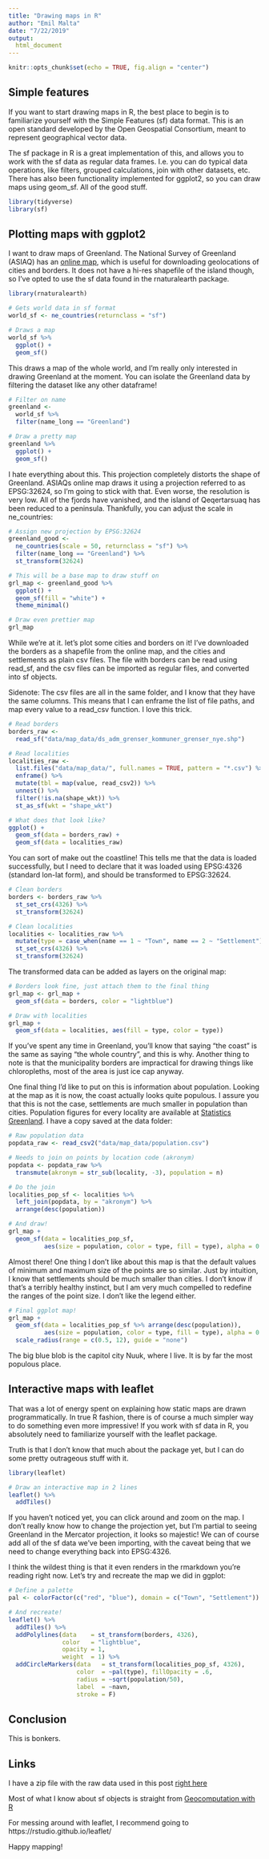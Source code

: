 ```yaml
---
title: "Drawing maps in R"
author: "Emil Malta"
date: "7/22/2019"
output: 
  html_document
---
```


<style>
.html-widget {
    margin: auto;
}
</style>

```r
knitr::opts_chunk$set(echo = TRUE, fig.align = "center")
```


## Simple features

If you want to start drawing maps in R, the best place to begin is to familiarize
yourself with the Simple Features (sf) data format. This is an open standard 
developed by the Open Geospatial Consortium, meant to represent geographical 
vector data. 

The sf package in R is a great implementation of this, and allows you to work 
with the sf data as regular data frames. I.e. you can do typical data 
operations, like filters, grouped calculations, join with other datasets, 
etc. There has also been functionality implemented for ggplot2, so you can draw
maps using geom_sf. All of the good stuff.

```r
library(tidyverse)
library(sf)
```

## Plotting maps with ggplot2

I want to draw maps of Greenland. The National Survey of Greenland (ASIAQ) has 
an [online map](http://en.nunagis.gl/cbkort?selectorgroups=themecontainer&mapext=-2428517.8%206230051.3%203312435.8%209483913.7&layers=theme-g250v%20theme-byer-bygder&mapheight=950&mapwidth=1123&profile=nun0000_public), which is useful for downloading geolocations of cities and 
borders. It does not have a hi-res shapefile of the island though, so I've opted
to use the sf data found in the rnaturalearth package.

```r
library(rnaturalearth)

# Gets world data in sf format
world_sf <- ne_countries(returnclass = "sf")

# Draws a map
world_sf %>% 
  ggplot() +
  geom_sf()
```

This draws a map of the whole world, and I'm really only interested in drawing Greenland at the moment. You can isolate the Greenland data by filtering the dataset like any other dataframe! 

```r
# Filter on name
greenland <- 
  world_sf %>%
  filter(name_long == "Greenland") 

# Draw a pretty map
greenland %>% 
  ggplot() + 
  geom_sf()
```

I hate everything about this. This projection completely distorts the shape of Greenland. ASIAQs online map draws it using a projection referred to as EPSG:32624, so I'm going to stick with that. Even worse, the resolution is very low. All of the fjords have vanished, and the island of Qeqertarsuaq has been reduced to a peninsula. Thankfully, you can adjust the scale in ne_countries:

```r
# Assign new projection by EPSG:32624
greenland_good <- 
  ne_countries(scale = 50, returnclass = "sf") %>%
  filter(name_long == "Greenland") %>% 
  st_transform(32624)

# This will be a base map to draw stuff on
grl_map <- greenland_good %>% 
  ggplot() +
  geom_sf(fill = "white") +
  theme_minimal()

# Draw even prettier map
grl_map
```

While we're at it. let's plot some cities and borders on it! I've downloaded the borders as a shapefile from the online map, and the cities and settlements as plain csv files. The file with borders can be read using read_sf, and the csv files can be imported as regular files, and converted into sf objects.

Sidenote: The csv files are all in the same folder, and I know that they have the same columns. This means that I can enframe the list of file paths, and map every value to a read_csv function. I love this trick.

```r
# Read borders
borders_raw <- 
  read_sf("data/map_data/ds_adm_grenser_kommuner_grenser_nye.shp") 

# Read localities
localities_raw <- 
  list.files("data/map_data/", full.names = TRUE, pattern = "*.csv") %>% 
  enframe() %>% 
  mutate(tbl = map(value, read_csv2)) %>% 
  unnest() %>% 
  filter(!is.na(shape_wkt)) %>% 
  st_as_sf(wkt = "shape_wkt")

# What does that look like?
ggplot() +
  geom_sf(data = borders_raw) +
  geom_sf(data = localities_raw)
```

You can sort of make out the coastline! This tells me that the data is loaded successfully, but I need to declare that it was loaded using EPSG:4326 (standard lon-lat form), and should be transformed to EPSG:32624. 

```r
# Clean borders
borders <- borders_raw %>% 
  st_set_crs(4326) %>% 
  st_transform(32624)

# Clean localities
localities <- localities_raw %>% 
  mutate(type = case_when(name == 1 ~ "Town", name == 2 ~ "Settlement")) %>% 
  st_set_crs(4326) %>% 
  st_transform(32624)
```

The transformed data can be added as layers on the original map:

```r
# Borders look fine, just attach them to the final thing
grl_map <- grl_map +
  geom_sf(data = borders, color = "lightblue")

# Draw with localities
grl_map +
  geom_sf(data = localities, aes(fill = type, color = type))
```

If you've spent any time in Greenland, you'll know that saying "the coast" is the same as saying "the whole country", and this is why. Another thing to note is that the municipality borders are impractical for drawing things like chloropleths, most of the area is just ice cap anyway.

One final thing I'd like to put on this is information about population. Looking at the map as it is now, the coast actually looks quite populous. I assure you that this is not the case, settlements are much smaller in population than cities. Population figures for every locality are available at [Statistics Greenland](https://bank.stat.gl/BEEST4). I have a copy saved at the data folder:

```r
# Raw population data
popdata_raw <- read_csv2("data/map_data/population.csv")

# Needs to join on points by location code (akronym)
popdata <- popdata_raw %>% 
  transmute(akronym = str_sub(locality, -3), population = n)

# Do the join
localities_pop_sf <- localities %>% 
  left_join(popdata, by = "akronym") %>% 
  arrange(desc(population))

# And draw!
grl_map +
  geom_sf(data = localities_pop_sf,
          aes(size = population, color = type, fill = type), alpha = 0.7)
```

Almost there! One thing I don't like about this map is that the default values of minimum and maximum size of the points are so similar. Just by intuition, I know that settlements should be much smaller than cities. I don't know if that's a terribly healthy instinct, but I am very much compelled to redefine the ranges of the point size. I don't like the legend either.

```r
# Final ggplot map!
grl_map +
  geom_sf(data = localities_pop_sf %>% arrange(desc(population)),
          aes(size = population, color = type, fill = type), alpha = 0.5) +
  scale_radius(range = c(0.5, 12), guide = "none")
```

The big blue blob is the capitol city Nuuk, where I live. It is by far the most populous place.

## Interactive maps with leaflet

That was a lot of energy spent on explaining how static maps are drawn programmatically. In true R fashion, there is of course a much simpler way to do something even more impressive! If you work with sf data in R, you absolutely need to familiarize yourself with the leaflet package.

Truth is that I don't know that much about the package yet, but I can do some pretty outrageous stuff with it.

```r
library(leaflet)

# Draw an interactive map in 2 lines
leaflet() %>% 
  addTiles() 
```

If you haven't noticed yet, you can click around and zoom on the map. I don't really know how to change the projection yet, but I'm partial to seeing Greenland in the Mercator projection, it looks so majestic! We can of course add all of the sf data we've been importing, with the caveat being that we need to change everything back into EPSG:4326.

I think the wildest thing is that it even renders in the rmarkdown you're reading right now. Let's try and recreate the map we did in ggplot:

```r
# Define a palette
pal <- colorFactor(c("red", "blue"), domain = c("Town", "Settlement"))

# And recreate!
leaflet() %>% 
  addTiles() %>% 
  addPolylines(data    = st_transform(borders, 4326),
               color   = "lightblue",  
               opacity = 1, 
               weight  = 1) %>% 
  addCircleMarkers(data   = st_transform(localities_pop_sf, 4326),
                   color  = ~pal(type), fillOpacity = .6,
                   radius = ~sqrt(population/50),
                   label  = ~navn, 
                   stroke = F)
```

## Conclusion

This is bonkers.

## Links

I have a zip file with the raw data used in this post [right here](data/map_data.zip)

Most of what I know about sf objects is straight from [Geocomputation with R](https://geocompr.robinlovelace.net/)

For messing around with leaflet, I recommend going to https://rstudio.github.io/leaflet/ 

Happy mapping!